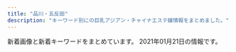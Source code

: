```yaml
---
title: "品川・五反田"
description: "キーワード別にの巨乳アジアン・チャイナエステ嬢情報をまとめました。"
---
```


新着画像と新着キーワードをまとめています。
2021年01月21日の情報です。

<DmmAffiliateIns />
<KeywordTable
  shops={
    [
    {
        "name": "\u30d5\u30ed\u30fc\u30e9",
        "url": "http://f-aroma.info/",
        "img_links": [
            "http://f-aroma.info/wp/wp-content/themes/Butterfly2_ver_1_3/images/tel.png",
            "http://f-aroma.info/wp/wp-content/uploads/2018/12/ksmamamalala.jpg",
            "http://f-aroma.info/wp/wp-content/uploads/2018/05/hsiojiolasa.jpg",
            "http://f-aroma.info/wp/wp-content/uploads/2019/09/erstdyfusa.jpg",
            "http://f-aroma.info/wp/wp-content/uploads/2019/09/2a602101905d29ed1e80bee4c4c6b1c1.jpg",
            "http://f-aroma.info/wp/wp-content/uploads/2019/08/ersrdtyfugi.jpg",
            "http://f-aroma.info/wp/wp-content/uploads/2017/11/uhiuhhuihiuhiusa121.jpg",
            "http://f-aroma.info/wp/wp-content/uploads/2018/04/joijsoijasasaa.jpg",
            "http://f-aroma.info/wp/wp-content/uploads/2020/10/4w5e4r6tuygiho.jpg",
            "http://f-aroma.info/wp/wp-content/themes/Butterfly2_ver_1_3/event/top-img03.png",
            "http://f-aroma.info/wp/wp-content/themes/Butterfly2_ver_1_3/images/room/1.jpg",
            "http://f-aroma.info/wp/wp-content/themes/Butterfly2_ver_1_3/event/top-img02.png",
            "http://f-aroma.info/wp/wp-content/uploads/2019/12/aewrstdyfugi.jpg",
            "http://f-aroma.info/wp/wp-content/uploads/2017/07/hitomichan01.jpg",
            "http://f-aroma.info/wp/wp-content/uploads/2019/04/sahuisaioaa.jpg",
            "http://f-aroma.info/wp/wp-content/uploads/2017/11/huisahiusahiusa21.jpg",
            "http://f-aroma.info/wp/wp-content/themes/Butterfly2_ver_1_3/event/top-img01.png",
            "http://f-aroma.info/wp/wp-content/uploads/2019/09/serdtytfuygiuhosa.jpg",
            "http://f-aroma.info/wp/wp-content/uploads/2019/07/trdyfugiho.jpg",
            "http://f-aroma.info/wp/wp-content/themes/Butterfly2_ver_1_3/images/call.png",
            "http://f-aroma.info/wp/wp-content/uploads/2018/01/sioaahso21.jpg",
            "http://f-aroma.info/wp/wp-content/uploads/2019/03/sahuisjoialsklma.jpg",
            "http://f-aroma.info/wp/wp-content/uploads/2018/11/smaskoasaa.jpg",
            "http://f-aroma.info/wp/wp-content/uploads/2017/08/nananananana.jpg"
        ],
        "station": "JR\u54c1\u5ddd\u99c5\u9ad8\u8f2a\u53e3",
        "keywords": {
            "E": 4,
            "D": 18,
            "C": 10,
            "F": 2
        }
    },
    {
        "url": "http://hanagoromo.work/",
        "img_links": [
            "http://hanagoromo.work/hitomi.jpg",
            "http://hanagoromo.work/nana.jpg",
            "http://hanagoromo.work/b2.jpg",
            "http://hanagoromo.work/2.jpg",
            "http://hanagoromo.work/ai3.jpg",
            "http://hanagoromo.work/yuyu.jpg",
            "http://hanagoromo.work/b3.jpg",
            "http://hanagoromo.work/nana1.jpg",
            "http://hanagoromo.work/4.jpg",
            "http://hanagoromo.work/tina.jpg",
            "http://hanagoromo.work/staff_t.jpg",
            "http://hanagoromo.work/yuna2.jpg",
            "http://hanagoromo.work/hitomi2.jpg",
            "http://hanagoromo.work/sys.jpg",
            "http://hanagoromo.work/rie1.jpg",
            "http://hanagoromo.work/yumi1.jpg",
            "http://hanagoromo.work/nana2.jpg",
            "http://hanagoromo.work/miyuki.jpg",
            "http://hanagoromo.work/mens-esthe1.png",
            "http://hanagoromo.work/yuna1.jpg",
            "http://hanagoromo.work/miyuki1.jpg",
            "http://hanagoromo.work/hitomi1.jpg",
            "http://hanagoromo.work/interior1.jpg",
            "http://hanagoromo.work/mio2.jpg",
            "http://hanagoromo.work/main_top.jpg",
            "http://hanagoromo.work/interior_t.jpg",
            "http://hanagoromo.work/1.jpg",
            "http://hanagoromo.work/3.jpg",
            "http://hanagoromo.work/ai2.jpg",
            "http://hanagoromo.work/mio.jpg",
            "http://hanagoromo.work/b1.jpg",
            "http://hanagoromo.work/6.jpg",
            "http://hanagoromo.work/head.jpg",
            "http://hanagoromo.work/int2.jpg",
            "http://hanagoromo.work/tina2.jpg",
            "http://hanagoromo.work/ta.png",
            "http://hanagoromo.work/112.jpg",
            "http://hanagoromo.work/rina1.jpeg",
            "http://hanagoromo.work/mio1.jpg",
            "http://hanagoromo.work/rina2.jpeg",
            "http://hanagoromo.work/yumi.jpg",
            "http://hanagoromo.work/s1.png"
        ],
        "station": "JR\u4e94\u53cd\u7530\u99c5",
        "name": "\u82b1\u8863",
        "keywords": {}
    },
    {
        "name": "\u8299\u84c9\uff5e\u30d5\u30e8\u30a6\uff5e",
        "station": "JR\u4e94\u53cd\u7530\u99c5\u6771\u53e3",
        "img_links": [
            "http://www.relax-fuyou.info/img/sta19.jpg",
            "http://www.relax-fuyou.info/img/st140.jpg",
            "http://www.relax-fuyou.info/img/st41.jpg",
            "http://www.relax-fuyou.info/img/sta17.jpg",
            "http://www.relax-fuyou.info/img/sta15.jpg",
            "http://www.relax-fuyou.info/img/sta18.jpg",
            "http://www.relax-fuyou.info/img/st8.jpg",
            "http://www.relax-fuyou.info/img/st171.jpg",
            "http://www.relax-fuyou.info/img/st7.jpg",
            "http://www.relax-fuyou.info/img/sta8.jpg",
            "http://www.relax-fuyou.info/img/sta5.jpg",
            "http://www.relax-fuyou.info/img/st201.jpg",
            "http://www.relax-fuyou.info/img/sta20.jpg",
            "http://www.relax-fuyou.info/img/r9.jpg",
            "http://www.relax-fuyou.info/img/st72.jpg",
            "http://www.relax-fuyou.info/img/st110.jpg",
            "http://www.relax-fuyou.info/img/st161.jpg",
            "http://www.relax-fuyou.info/img/st71.jpg",
            "http://www.relax-fuyou.info/img/st11.jpg",
            "http://www.relax-fuyou.info/img/st1.jpg",
            "http://www.relax-fuyou.info/img/st181.jpg",
            "http://www.relax-fuyou.info/img/st5.jpg",
            "http://www.relax-fuyou.info/img/sta1.jpg",
            "http://www.relax-fuyou.info/img/st141.jpg",
            "http://www.relax-fuyou.info/img/sta16.jpg",
            "http://www.relax-fuyou.info/img/st17.jpg",
            "http://www.relax-fuyou.info/img/st150.jpg",
            "http://www.relax-fuyou.info/img/top.jpg",
            "http://www.relax-fuyou.info/img/st42.jpg",
            "http://www.relax-fuyou.info/img/st10.jpg",
            "http://www.relax-fuyou.info/img/st160.jpg",
            "http://www.relax-fuyou.info/img/st191.jpg"
        ],
        "url": "http://www.relax-fuyou.info/",
        "keywords": {
            "87": 2,
            "D": 5,
            "90": 2,
            "84": 5,
            "E": 5,
            "C": 3,
            "G": 1,
            "86": 2,
            "88": 3
        }
    },
    {
        "station": "JR\u4e94\u53cd\u7530\u99c5\u897f\u53e3",
        "keywords": {
            "C": 13
        },
        "url": "http://www.es-yuduki.com/",
        "name": "\u30de\u30c3\u30b5\u30fc\u30b8\u306e\u5915\u6708",
        "img_links": [
            "http://www.es-yuduki.com/css/progress08.jpg",
            "http://www.es-yuduki.com/css/progress02.jpg",
            "http://www.es-yuduki.com/css/nav/nav-005.jpg",
            "http://www.es-yuduki.com/css/nav/change-002.jpg",
            "http://www.es-yuduki.com/css/progress04.jpg",
            "http://www.es-yuduki.com/css/nav/change-004.jpg",
            "http://www.es-yuduki.com/css/nav/nav-004.jpg",
            "http://www.es-yuduki.com/css/progress01.jpg",
            "http://www.es-yuduki.com/css/progress06.jpg",
            "http://www.es-yuduki.com/css/nav/nav-007.jpg",
            "http://www.es-yuduki.com/css/staff03.jpg",
            "http://www.es-yuduki.com/css/staff01-b.jpg",
            "http://www.es-yuduki.com/css/nav/change-006.jpg",
            "http://www.es-yuduki.com/css/nav/change-001.jpg",
            "http://www.es-yuduki.com/css/nav/nav-002.jpg",
            "http://www.es-yuduki.com/css/progress07.jpg",
            "http://www.es-yuduki.com/css/staff02-b.jpg",
            "http://www.es-yuduki.com/css/staff00.jpg",
            "http://www.es-yuduki.com/css/main-top05.png",
            "http://www.es-yuduki.com/css/staff03-b.jpg",
            "http://www.es-yuduki.com/css/nav/nav-006.jpg",
            "http://www.es-yuduki.com/css/staff02.jpg",
            "http://www.es-yuduki.com/css/progress05.jpg",
            "http://www.es-yuduki.com/css/progress03.jpg",
            "http://www.es-yuduki.com/css/kanban.jpg",
            "http://www.es-yuduki.com/css/nav/nav-0003.jpg",
            "http://www.es-yuduki.com/css/nav/nav-001.jpg",
            "http://www.es-yuduki.com/css/staff01.jpg",
            "http://www.es-yuduki.com/css/nav/change-007.jpg",
            "http://www.es-yuduki.com/css/nav/change-005.jpg",
            "http://www.es-yuduki.com/css/nav/change-0003.jpg",
            "http://www.es-yuduki.com/css/head.jpg",
            "http://www.es-yuduki.com/css/coupon003.jpg"
        ]
    },
    {
        "name": "\u30af\u30e9\u30ea\u30bb\u30fc\u30b8 \uff5eClary Sage\uff5e",
        "img_links": [
            "http://www.relax-cs.com/css/tdimg02.jpg",
            "http://www.relax-cs.com/css/keiraku-img03.jpg",
            "http://www.relax-cs.com/css/nav/change-004.jpg",
            "http://www.relax-cs.com/images/staff03.jpg",
            "http://www.relax-cs.com/css/nav/nav-004.jpg",
            "http://www.relax-cs.com/css/nav/nav-002.jpg",
            "http://www.relax-cs.com/css/keiraku-img01.jpg",
            "http://www.relax-cs.com/css/nav/nav-001.jpg",
            "http://www.relax-cs.com/images/staff01.jpg",
            "http://www.relax-cs.com/css/progress-04.jpg",
            "http://www.relax-cs.com/css/staff/staff02.jpg",
            "http://www.relax-cs.com/images/image-2.jpg",
            "http://www.relax-cs.com/images/image-6.jpg",
            "http://www.relax-cs.com/css/tdimg007.jpg",
            "http://www.relax-cs.com/css/staff/staff007.jpg",
            "http://www.relax-cs.com/css/nav/change-003.jpg",
            "http://www.relax-cs.com/css/keiraku-img02.jpg",
            "http://www.relax-cs.com/images/image-1.jpg",
            "http://www.relax-cs.com/css/nav/change-006.jpg",
            "http://www.relax-cs.com/images/image-3.jpg",
            "http://www.relax-cs.com/images/staff05.jpg",
            "http://www.relax-cs.com/css/nav/nav-005.jpg",
            "http://www.relax-cs.com/css/tdimg004.jpg",
            "http://www.relax-cs.com/css/nav/change-005.jpg",
            "http://www.relax-cs.com/images/image-07.jpg",
            "http://www.relax-cs.com/images/staff10.jpg",
            "http://www.relax-cs.com/css/nav/nav-007.jpg",
            "http://www.relax-cs.com/css/tdimg06.jpg",
            "http://www.relax-cs.com/css/progress-01.jpg",
            "http://www.relax-cs.com/css/top-change.jpg",
            "http://www.relax-cs.com/css/nav/change-007.jpg",
            "http://www.relax-cs.com/css/staff/staff01.jpg",
            "http://www.relax-cs.com/css/progress-03.jpg",
            "http://www.relax-cs.com/images/staff007.jpg",
            "http://www.relax-cs.com/css/staff/staff06.jpg",
            "http://www.relax-cs.com/css/staff/staff10.jpg",
            "http://www.relax-cs.com/css/keiraku-img04.jpg",
            "http://www.relax-cs.com/css/progress-02.jpg",
            "http://www.relax-cs.com/images/image-05.jpg",
            "http://www.relax-cs.com/css/nav/change-001.jpg",
            "http://www.relax-cs.com/css/nav/change-002.jpg",
            "http://www.relax-cs.com/css/nav/nav-006.jpg",
            "http://www.relax-cs.com/css/nav/nav-003.jpg",
            "http://www.relax-cs.com/css/tdimg005.jpg",
            "http://www.relax-cs.com/css/tdimg01.jpg",
            "http://www.relax-cs.com/images/image-04.jpg",
            "http://www.relax-cs.com/css/tdimg03.jpg"
        ],
        "keywords": {
            "C": 8
        },
        "station": "JR\u4e94\u53cd\u7530\u99c5\u897f\u53e3",
        "url": "http://www.relax-cs.com/"
    },
    {
        "img_links": [
            "https://img.a-side.com/photo/digicame/20210115/29625_04.jpg",
            "https://www.a-side.com/chouraku/images/coupon/info.png",
            "https://www.a-side.com/chouraku/staff/mimi/index.jpg",
            "https://img.a-side.com/photo/digicame/20210112/20991_01.jpg",
            "https://static.a-side.com/photo/shop/33796/list.jpg",
            "https://www.a-side.com/chouraku/staff/emi/index.jpg",
            "https://img.a-side.com/photo/digicame/20210115/29395_02.jpg",
            "https://img.a-side.com/photo/digicame/20210115/12568_02.jpg",
            "https://img.a-side.com/photo/koko/34987/thumb.jpg",
            "https://img.a-side.com/photo/digicame/20210112/20991_02.jpg",
            "https://www.a-side.com/chouraku/staff/miho/index.jpg",
            "https://static.a-side.com/photo/shop/34907/list.jpg",
            "https://static.a-side.com/photo/shop/24050/list.jpg",
            "https://www.a-side.com/chouraku/staff/ami/index.jpg",
            "https://img.a-side.com/photo/digicame/20210112/31399_04.jpg",
            "https://static.a-side.com/photo/shop/34987/list.jpg",
            "https://img.a-side.com/photo/premium/20210111/34449_01_sp.jpg",
            "https://www.a-side.com/chouraku/images/line.jpg",
            "https://www.a-side.com/chouraku/staff/yuyu/index.jpg",
            "https://www.a-side.com/chouraku/staff/yuna/index.jpg",
            "https://www.a-side.com/chouraku/images/covergirl.jpg",
            "https://www.a-side.com/chouraku/staff/yuki/index.jpg",
            "https://www.a-side.com/chouraku/staff/yui2/index.jpg",
            "https://static.a-side.com/photo/shop/33915/list.jpg",
            "https://img.a-side.com/photo/premium/20210112/30430_01_sp.jpg",
            "https://img.a-side.com/photo/premium/20201218/12823_01_top2.jpg",
            "https://static.a-side.com/photo/shop/34961/list.jpg",
            "https://www.a-side.com/chouraku/staff/coco/index.jpg",
            "https://www.a-side.com/chouraku/staff/miyu/index.jpg",
            "https://static.a-side.com/photo/shop/35000/list.jpg",
            "https://www.a-side.com/chouraku/staff/ai/index.jpg",
            "https://img.a-side.com/photo/premium/20210113/24050_01_sp.jpg",
            "https://img.a-side.com/photo/premium/20210119/33649_01_top2.jpg",
            "https://img.a-side.com/photo/premium/20210115/33456_01_sp.jpg",
            "https://www.a-side.com/chouraku/staff/yuu/index.jpg",
            "https://static.a-side.com/photo/shop/35132/list.jpg",
            "https://static.a-side.com/photo/shop/34644/list.jpg",
            "https://img.a-side.com/photo/digicame/20210111/25065_02.jpg",
            "https://img.a-side.com/photo/premium/20210111/34449_01_index.jpg",
            "https://static.a-side.com/photo/shop/34764/list.jpg",
            "https://img.a-side.com/photo/weekly/20210115/top.jpg",
            "https://www.a-side.com/chouraku/staff/mina/index.jpg",
            "https://img.a-side.com/photo/koko/24050/thumb.jpg",
            "https://www.a-side.com/chouraku/staff/mifi/index.jpg",
            "https://img.a-side.com/photo/digicame/20210113/31406_02.jpg",
            "https://www.a-side.com/chouraku/staff/moe/index.jpg",
            "https://static.a-side.com/photo/shop/34660/list.jpg",
            "https://www.a-side.com/chouraku/images/ticket.jpg",
            "https://www.a-side.com/chouraku/images/coupon/presented.png",
            "https://www.a-side.com/chouraku/staff/miki/index.jpg",
            "https://img.a-side.com/photo/premium/20210121/30113_01_top2.jpg",
            "https://www.a-side.com/chouraku/staff/ayumi/index.jpg",
            "https://www.a-side.com/chouraku/staff/aya/index.jpg",
            "https://img.a-side.com/photo/premium/20210119/33649_01_top1.jpg",
            "https://www.a-side.com/chouraku/images/info/photo02.jpg",
            "https://static.a-side.com/photo/shop/35018/list.jpg",
            "https://static.a-side.com/photo/shop/33596/list.jpg",
            "https://static.a-side.com/photo/shop/35020/list.jpg",
            "https://www.a-side.com/chouraku/staff/yuri/index.jpg",
            "https://www.a-side.com/chouraku/staff/mayumi/index.jpg",
            "https://static.a-side.com/photo/shop/33708/list.jpg",
            "https://static.a-side.com/photo/shop/34669/list.jpg",
            "https://static.a-side.com/photo/shop/35149/list.jpg",
            "https://www.a-side.com/chouraku/images/top-info201812.jpg",
            "https://www.a-side.com/chouraku/staff/mika/index.jpg",
            "https://www.a-side.com/chouraku/staff/aiko/index.jpg",
            "https://www.a-side.com/chouraku/images/info/photo01.jpg",
            "https://static.a-side.com/photo/shop/34847/list.jpg",
            "https://static.a-side.com/photo/shop/35170/list.jpg",
            "https://img.a-side.com/photo/koko/32924/thumb.jpg",
            "https://www.a-side.com/chouraku/staff/yui/index.jpg",
            "https://www.a-side.com/chouraku/staff/rika/index.jpg",
            "https://www.a-side.com/include/img/top/button_twitter.png",
            "https://img.a-side.com/photo/index/20210101/34669.jpg",
            "https://www.a-side.com/chouraku/images/info/photo04.jpg",
            "https://img.a-side.com/photo/premium/20210121/30113_01_top1.jpg",
            "https://img.a-side.com/photo/premium/20201218/12823_01_top1.jpg",
            "https://img.a-side.com/photo/digicame/20210115/29625_01.jpg",
            "https://www.a-side.com/chouraku/images/moved.jpg",
            "https://img.a-side.com/photo/digicame/20210114/15122_02.jpg",
            "https://img.a-side.com/photo/digicame/20210113/31406_01.jpg",
            "https://www.a-side.com/chouraku/staff/ayaka/index.jpg",
            "https://static.a-side.com/photo/shop/16032/list.jpg",
            "https://static.a-side.com/photo/shop/33321/list.jpg",
            "https://static.a-side.com/photo/shop/30430/list.jpg",
            "https://img.a-side.com/photo/koko/34965/thumb.jpg",
            "https://www.a-side.com/chouraku/images/info/photo03.jpg",
            "https://static.a-side.com/photo/shop/22869/list.jpg",
            "https://www.a-side.com/chouraku/staff/sayuri/index.jpg",
            "https://static.a-side.com/photo/shop/34965/list.jpg",
            "https://static.a-side.com/photo/shop/34768/list.jpg",
            "https://www.a-side.com/chouraku/staff/yumi/index.jpg",
            "https://img.a-side.com/photo/digicame/20210112/31399_01.jpg"
        ],
        "name": "\u9577\u697d",
        "url": "https://www.a-side.com/chouraku/",
        "keywords": {
            "\u5de8\u4e73": 1,
            "C": 1,
            "\u4e73": 1
        },
        "station": "JR\u4e94\u53cd\u7530\u99c5\u897f\u53e3"
    },
    {
        "img_links": [
            "http://gotanda.pepper.jp/m173.jpg",
            "http://gotanda.pepper.jp/20151109231038834554.jpg",
            "http://gotanda.pepper.jp/m048.png",
            "http://gotanda.pepper.jp/m02272.jpg",
            "http://gotanda.pepper.jp/m049.png",
            "http://gotanda.pepper.jp/gotanda001.jpg",
            "http://gotanda.pepper.jp/1-01.png"
        ],
        "keywords": {},
        "url": "http://gotanda.pepper.jp/",
        "name": "\u4e94\u53cd\u7530\u30e1\u30c7\u30a3\u30ab\u30eb\u30a8\u30f3",
        "station": "JR\u4e94\u53cd\u7530\u99c5\u897f\u53e3"
    },
    {
        "img_links": [
            "https://www.hatena.ne.jp/images/wwwridge/ng@2x.png",
            "https://www.hatena.ne.jp/images/wwwridge/ok@2x.png",
            "http://b.hatena.ne.jp/images/v4/public/add/hatenabookmark_ios7.png",
            "http://\u30a2\u30b8\u30a2\u30f3\u30a8\u30b9\u30c6.biz/images/88-31.jpg",
            "http://momipara.jp/img/link/momi88.jpg",
            "https://b.st-hatena.com/images/entry-button/button-only@2x.png",
            "http://b.hatena.ne.jp/images/v4/public/add/hatenabookmark_android.png",
            "https://www.hatena.ne.jp/images/wwwridge/help@2x.png"
        ],
        "name": "\u7652\u3057\u30cf\u30a6\u30b9",
        "url": "https://loveraspberry.eei.jp/",
        "keywords": {},
        "station": "JR\u4e94\u53cd\u7530\u99c5\u897f\u53e3"
    },
    {
        "name": "\u5eb7\u7984",
        "img_links": [
            "http://www.kouroku-este.com/img/menu/info_r.jpg",
            "http://www.kouroku-este.com/img/staff/eee/s-eee2.jpg",
            "http://www.kouroku-este.com/img/staff/aaa/aaa2.jpg",
            "http://www.kouroku-este.com/img/staff/ccc/ccc1.jpg",
            "http://www.kouroku-este.com/img/system/service01.jpg",
            "http://www.kouroku-este.com/img/top/listmark1.png",
            "http://www.kouroku-este.com/img/staff/eee/s-eee1.jpg",
            "http://www.kouroku-este.com/img/staff/ccc/ccc2.jpg",
            "http://www.kouroku-este.com/img/staff/ggg/ggg1.jpg",
            "http://www.kouroku-este.com/img/system/service02.jpg",
            "http://www.kouroku-este.com/img/staff/fff/s-fff2.jpg",
            "http://www.kouroku-este.com/img/staff/aaa/aaa1.jpg",
            "http://www.kouroku-este.com/img/staff/fff/s-fff1.jpg",
            "http://www.kouroku-este.com/img/staff/bbb/bbb1.jpg"
        ],
        "url": "http://www.kouroku-este.com/",
        "station": "JR\u54c1\u5ddd\u99c5\u9ad8\u8f2a\u53e3",
        "keywords": {
            "C": 15
        }
    },
    {
        "name": "\u7d2b\u306e\u8776",
        "keywords": {},
        "url": "http://p-fly.work/",
        "img_links": [
            "http://p-fly.work/images/sys3.jpg",
            "http://p-fly.work/img/mai1.jpg",
            "http://p-fly.work/images/staff_t.png",
            "http://p-fly.work/images/1.jpg",
            "http://p-fly.work/staff/mai.jpg",
            "http://p-fly.work/images/sys1.jpg",
            "http://p-fly.work/images/ac1.jpg",
            "http://p-fly.work/images/interior_t.png",
            "http://p-fly.work/images/b2.jpg",
            "http://p-fly.work/images/int1.jpg",
            "http://p-fly.work/staff/yuyu.jpg",
            "http://p-fly.work/img/sara1.jpg",
            "http://p-fly.work/staff/kiki.jpg",
            "http://p-fly.work/images/head.png",
            "http://p-fly.work/img/yuyu1.jpg",
            "http://p-fly.work/images/mobile.jpg",
            "http://p-fly.work/images/7.jpg",
            "http://p-fly.work/images/b3.jpg",
            "http://p-fly.work/images/news.jpg",
            "http://p-fly.work/images/int2.png",
            "http://p-fly.work/images/b1.jpg",
            "http://p-fly.work/staff/sara.jpg",
            "http://p-fly.work/images/sys4.png",
            "http://p-fly.work/images/line.png",
            "http://p-fly.work/images/9.jpg",
            "http://p-fly.work/images/sys2.jpg",
            "http://p-fly.work/img/kiki1.jpg",
            "http://p-fly.work/images/tr.jpg",
            "http://p-fly.work/images/12.jpg"
        ],
        "station": "JR\u4e94\u53cd\u7530\u99c5\u897f\u53e3"
    },
    {
        "keywords": {
            "C": 8
        },
        "station": "JR\u4e94\u53cd\u7530\u99c5\u6771\u53e3",
        "name": "\u3072\u307e\u308f\u308a",
        "url": "http://www.kenkou-house.info/",
        "img_links": [
            "http://www.kenkou-house.info/img/Himawari_88_31.png",
            "http://www.kenkou-house.info/img/door.png",
            "http://www.kenkou-house.info/img/s15.jpg",
            "http://www.kenkou-house.info/img/s61.jpg",
            "http://www.kenkou-house.info/img/Himawari_200_40.png",
            "http://www.kenkou-house.info/img/play.png",
            "http://www.kenkou-house.info/img/head.png",
            "http://www.kenkou-house.info/img/s1.jpg",
            "http://www.kenkou-house.info/img/Himawari_468_60.png",
            "http://www.kenkou-house.info/img/m6.png",
            "http://www.kenkou-house.info/img/m2.png",
            "http://www.kenkou-house.info/img/s14.jpg",
            "http://www.kenkou-house.info/img/s33.jpg",
            "http://www.kenkou-house.info/img/s16.jpg",
            "http://www.kenkou-house.info/img/m8.png",
            "http://www.kenkou-house.info/img/s.png",
            "http://www.kenkou-house.info/img/s11.jpg",
            "http://www.kenkou-house.info/img/s22.jpg",
            "http://www.kenkou-house.info/img/bottmo-left.png",
            "http://www.kenkou-house.info/img/s7.jpg",
            "http://www.kenkou-house.info/img/s21.jpg",
            "http://www.kenkou-house.info/img/s17.jpg",
            "http://www.kenkou-house.info/img/s13.jpg",
            "http://www.kenkou-house.info/img/m7.png",
            "http://www.kenkou-house.info/img/s20.jpg",
            "http://www.kenkou-house.info/img/m5.png",
            "http://www.kenkou-house.info/img/s4.jpg",
            "http://www.kenkou-house.info/img/bottmo-ritght.png",
            "http://www.kenkou-house.info/img/s91.jpg",
            "http://www.kenkou-house.info/img/s12.jpg",
            "http://www.kenkou-house.info/img/m1.png",
            "http://www.kenkou-house.info/img/Himawari_160_45.png",
            "http://www.kenkou-house.info/img/body-.png",
            "http://www.kenkou-house.info/img/m3.png",
            "http://www.kenkou-house.info/img/m4.png"
        ]
    },
    {
        "keywords": {},
        "station": "\u6238\u8d8a\u9280\u5ea7\u99c5",
        "url": "http://lacure.link/",
        "img_links": [
            "http://lacure.link/images/kiki.jpg",
            "http://lacure.link/images/face.png",
            "http://lacure.link/images/news.png",
            "http://lacure.link/images/sayuri.jpg",
            "http://lacure.link/images/g2.jpg",
            "http://lacure.link/images/r3.jpg",
            "http://lacure.link/images/zi.png",
            "http://lacure.link/images/yuki.jpg",
            "http://lacure.link/images/g6.jpg",
            "http://lacure.link/images/kol.jpg",
            "http://lacure.link/images/g3.jpg",
            "http://lacure.link/images/left3.png",
            "http://lacure.link/images/r1.jpg",
            "http://lacure.link/images/r2.jpg",
            "http://lacure.link/images/gb01.png",
            "http://lacure.link/images/g1.jpg",
            "http://lacure.link/images/s_staff.png",
            "http://lacure.link/images/g0.jpg",
            "http://lacure.link/images/s1.jpg",
            "http://lacure.link/images/g5.jpg",
            "http://lacure.link/images/r5.jpg",
            "http://lacure.link/images/r4.jpg",
            "http://lacure.link/images/r6.jpg",
            "http://lacure.link/images/asali.jpg",
            "http://lacure.link/images/top2.jpg"
        ],
        "name": "\u30e9\u30ad\u30e5\u30a2"
    },
    {
        "url": "https://tsukiwa.info/",
        "img_links": [
            "https://tsukiwa.info/img/staff/g121.jpg",
            "https://tsukiwa.info/img/staff/risa02.jpg",
            "https://tsukiwa.info/img/staff/mika05.jpg",
            "https://tsukiwa.info/img/staff/E802DAC6-D883-4C9C-B9A5-1A9316488333.jpeg",
            "https://tsukiwa.info/img/news3.png",
            "https://tsukiwa.info/img/bar_profile.png",
            "https://tsukiwa.info/img/staff/DADEBD01-F5CA-46C7-927F-3E3A3F3038AB.jpeg",
            "https://tsukiwa.info/img/staff/rui1.jpg",
            "https://tsukiwa.info/img/staff/sara241.jpg",
            "https://tsukiwa.info/img/staff/sara242.jpg",
            "https://tsukiwa.info/img/event/camp03.jpg",
            "https://tsukiwa.info/img/staff/0F86FB97-EB60-4134-8676-FF3B3A3D0CA4.jpeg",
            "https://tsukiwa.info/img/staff/rumi2.jpg",
            "https://tsukiwa.info/img/staff_top/20201219_1.jpg",
            "https://tsukiwa.info/img/staff/no_image.jpg",
            "https://tsukiwa.info/img/bar_staff.png",
            "https://tsukiwa.info/img/staff/koko3.jpg",
            "https://tsukiwa.info/img/staff/5AD524C3-384E-48C5-9527-57A24BF6D687.jpeg",
            "https://tsukiwa.info/img/staff/rui2.jpg",
            "https://tsukiwa.info/img/bar_top1.png",
            "https://tsukiwa.info/img/staff/2106DD3F-7D85-42EC-8B2D-132895EFEE67.jpeg",
            "https://tsukiwa.info/img/top_map.jpg",
            "https://tsukiwa.info/img/staff/yuri001.jpg",
            "https://tsukiwa.info/img/staff/ruru1.jpg",
            "https://tsukiwa.info/img/staff/ami11.jpg",
            "https://tsukiwa.info/img/staff/sara243.jpg",
            "https://tsukiwa.info/img/staff/mimi202012.jpg",
            "https://tsukiwa.info/img/staff/mimi01.jpg",
            "https://tsukiwa.info/img/bar_gallery.png",
            "https://tsukiwa.info/img/staff_top/20201219_2.jpg",
            "https://www.a-side.com/ad/koko/include/banner/koko_200x40.png",
            "https://tsukiwa.info/img/staff/sara244.jpg",
            "https://tsukiwa.info/img/staff/rumi04.jpg",
            "https://tsukiwa.info/img/staff/g12.jpg",
            "https://tsukiwa.info/img/staff/risa011.jpg",
            "https://tsukiwa.info/img/staff/mimi20202.jpg",
            "https://tsukiwa.info/img/news1.png",
            "https://tsukiwa.info/img/staff/2E3C537C-38BC-4549-894E-B9C32DC069BA.jpeg",
            "https://tsukiwa.info/img/akusesu-top0.jpg",
            "https://tsukiwa.info/img/pickupGirl.png",
            "https://tsukiwa.info/img/staff/rumi02.jpg"
        ],
        "station": "JR\u4e94\u53cd\u7530\u99c5\u897f\u53e3",
        "keywords": {
            "\u30bb\u30af\u30b7\u30fc": 20
        },
        "name": "\u6708\u306e\u548c"
    },
    {
        "name": "\u7f8e\u4f36",
        "img_links": [
            "http://es-mirei.com/staffPhoto/b20170728165302.jpg",
            "http://es-mirei.com/staffPhoto/s20170908125528.jpg",
            "http://es-mirei.com/staffPhoto/s20170911152114.jpg",
            "http://es-mirei.com/staffPhoto/b20170728165536.jpg",
            "http://es-mirei.com/images/store/02.jpg",
            "http://es-mirei.com/images/s3Slider1Images/01.jpg",
            "http://es-mirei.com/staffPhoto/b20170911152114.jpg",
            "http://es-mirei.com/staffPhoto/b20170911152129.jpg",
            "http://es-mirei.com/staffPhoto/s20180613122502.jpg",
            "http://es-mirei.com/staffPhoto/s20170728165302.jpg",
            "http://es-mirei.com/images/store/03.jpg",
            "http://es-mirei.com/staffPhoto/s20170911152129.jpg",
            "http://es-mirei.com/staffPhoto/s20180209180323.jpg",
            "http://es-mirei.com/staffPhoto/s20170728165256.jpg",
            "http://es-mirei.com/staffPhoto/b20170728165256.jpg",
            "http://es-mirei.com/images/s3Slider1Images/02.jpg",
            "http://es-mirei.com/staffPhoto/b20180209180323.jpg",
            "http://es-mirei.com/images/noImg.jpg",
            "http://es-mirei.com/images/store/01.jpg",
            "http://es-mirei.com/images/returnStaffBtn.png",
            "http://es-mirei.com/images/s3Slider1Images/03.jpg",
            "http://es-mirei.com/staffPhoto/b20180613122502.jpg",
            "http://es-mirei.com/staffPhoto/s20170728165536.jpg",
            "http://es-mirei.com/images/store/04.jpg",
            "http://es-mirei.com/images/store/05.jpg",
            "http://es-mirei.com/staffPhoto/b20170908125528.jpg",
            "http://es-mirei.com/images/store/06.jpg"
        ],
        "keywords": {
            "88": 2,
            "E": 8,
            "87": 4,
            "86": 2,
            "85": 2
        },
        "url": "http://es-mirei.com/",
        "station": "JR\u4e94\u53cd\u7530\u99c5\u897f\u53e3"
    },
    {
        "img_links": [
            "http://hi-msg.com/tonpoh/images/s4.jpg",
            "http://hi-msg.com/tonpoh/images/fla-1.png",
            "http://hi-msg.com/tonpoh/images/s8.png",
            "http://hi-msg.com/tonpoh/images/p-13-1.jpg",
            "http://hi-msg.com/tonpoh/images/p-14.jpg",
            "http://hi-msg.com/tonpoh/images/p-0.jpg",
            "http://hi-msg.com/tonpoh/images/ll.png",
            "http://hi-msg.com/tonpoh/images/tit-staff.png",
            "http://hi-msg.com/tonpoh/images/p-10.jpg",
            "http://hi-msg.com/tonpoh/images/p-6-1.jpg",
            "http://hi-msg.com/tonpoh/images/p-7-1.jpg",
            "http://hi-msg.com/tonpoh/images/p-8-1.jpg",
            "http://hi-msg.com/tonpoh/images/line.png",
            "http://hi-msg.com/tonpoh/images/p-2.jpg",
            "http://hi-msg.com/tonpoh/images/p-11-1.jpg",
            "http://hi-msg.com/tonpoh/images/fla.png",
            "http://hi-msg.com/tonpoh/images/s5.png",
            "http://hi-msg.com/tonpoh/images/fla-3.png",
            "http://hi-msg.com/tonpoh/images/no.png",
            "http://hi-msg.com/tonpoh/images/s9.png",
            "http://hi-msg.com/tonpoh/images/botton.png",
            "http://hi-msg.com/tonpoh/images/p-6.jpg",
            "http://hi-msg.com/tonpoh/images/p-9-1.jpg",
            "http://hi-msg.com/tonpoh/images/p-5.jpg",
            "http://hi-msg.com/tonpoh/images/p-11.jpg",
            "http://hi-msg.com/tonpoh/images/p-9.jpg",
            "http://hi-msg.com/tonpoh/images/p-7.jpg",
            "http://hi-msg.com/tonpoh/images/tit-sys.png",
            "http://hi-msg.com/tonpoh/images/p-14-1.jpg",
            "http://hi-msg.com/tonpoh/images/p-8.jpg",
            "http://hi-msg.com/tonpoh/images/p-1.jpg",
            "http://hi-msg.com/tonpoh/images/s1.png",
            "http://hi-msg.com/tonpoh/images/p-12.jpg",
            "http://hi-msg.com/tonpoh/images/p-13.jpg",
            "http://hi-msg.com/tonpoh/images/p-4.jpg",
            "http://hi-msg.com/tonpoh/images/l.png",
            "http://hi-msg.com/tonpoh/images/s6.png",
            "http://hi-msg.com/tonpoh/images/p-12-1.jpg",
            "http://hi-msg.com/tonpoh/images/p-10-1.jpg"
        ],
        "name": "\u30c8\u30f3\u30dd\u30fc",
        "url": "http://hi-msg.com/tonpoh/",
        "keywords": {},
        "station": "JR\u4e94\u53cd\u7530\u99c5\u897f\u53e3"
    }
]
}
/>
<DmmAffiliateScript />
